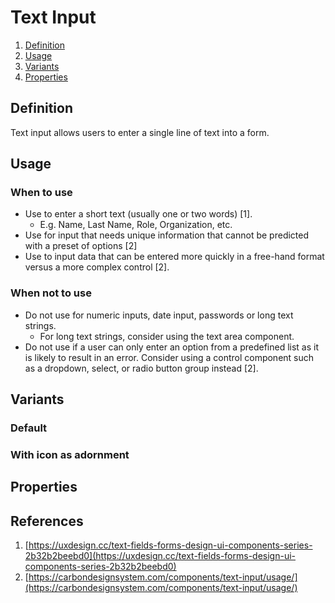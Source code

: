 
<Meta of={TextInputStories} />

# Text Input
1. [Definition](#definition)
2. [Usage](#usage)
3. [Variants](#variants)
4. [Properties](#properties)

## Definition
Text input allows users to enter a single line of text into a form.
<Canvas of={TextInputStories.Default} />

## Usage
### When to use
- Use to enter a short text (usually one or two words) [1].
    - E.g. Name, Last Name, Role, Organization, etc.
- Use for input that needs unique information that cannot be predicted with a preset of options [2]
- Use to input data that can be entered more quickly in a free-hand format versus a more complex control [2].

### When not to use
- Do not use for numeric inputs, date input, passwords or long text strings.
    - For long text strings, consider using the text area component.
- Do not use if a user can only enter an option from a predefined list as it is likely to result in an error. Consider using a control component such as a dropdown, select, or radio button group instead [2].

## Variants
### Default
<Canvas of={TextInputStories.Default} />

### With icon as adornment
<Canvas of={TextInputStories.IconAsAdornment} />

## Properties
<ArgTypes of={TextInput} />

## References
1. [https://uxdesign.cc/text-fields-forms-design-ui-components-series-2b32b2beebd0](https://uxdesign.cc/text-fields-forms-design-ui-components-series-2b32b2beebd0)
2. [https://carbondesignsystem.com/components/text-input/usage/](https://carbondesignsystem.com/components/text-input/usage/)
